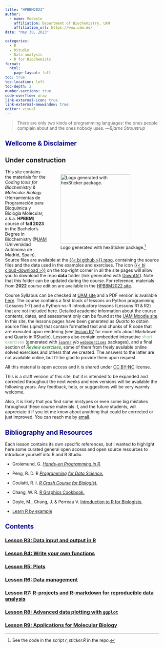 ```yaml
---
title: "HPBBM2023"
author: 
  - name: Modesto
    affiliation: Department of Biochemistry, UAM
    affiliation_url: https://www.uam.es/
date: "May 30, 2023"

categories: 
  - R
  - RStudio
  - Data analysis
  - R for Biochemists
format: 
  html:
    page-layout: full
toc: true
toc-location: left
toc-depth: 2
number-sections: true
code-overflow: wrap
link-external-icon: true
link-external-newwindow: true 
editor: visual
---
```


> There are only two kinds of programming languages: the ones people complain about and the ones nobody uses. ---*Bjarne Stroustrup*

## [Wellcome & Disclaimer]{style="color:darkblue"}

::: callout-warning
## Under construction
:::

::: {style="float: right; position: relative; top: 0px; padding: 3px;"}
![Logo generated with hexSticker package.[^1]](HPBBM2023.png){width="228"}
:::

[^1]: See the code in the script *r_sticker.R* in the repo.

[^2]: See the code in the script *r_sticker.R* in the repo.

This site contains the materials for the *Coding tools for Biochemistry & Molecular Biology* (Herramientas de Programación para Bioquímica y Biología Molecular, a.k.a. **HPBBM**) course of **fall 2023** in the Bachelor's Degree in Biochemistry \@[UAM](www.uam.es) (Universidad Autónoma de Madrid, Spain). Source files are available at the [{{< bi github >}} repo](https://github.com/mredrejo/HPBBM2023), containing the source files and the data used in the examples and exercises. The icon [{{< bi cloud-download >}}](https://minhaskamal.github.io/DownGit/#/home?url=https://github.com/mredrejo/HPBBM2022/tree/main/data) on the top-right corner in all the site pages will allow you to download the repo **data** folder (link generated with [DownGit](https://yehonal.github.io/DownGit/#/home)). Note that this folder can be updated during the course. For reference, materials from **2022** course edition are available in the [HPBBM2022 site](https://mredrejo.github.io/HPBBM2022/).

Course Syllabus can be checked at [UAM site](https://secretaria-virtual.uam.es/doa/consultaPublica/look%5Bconpub%5DMostrarPubGuiaDocAs) and a PDF version is available [here](HPBBM_syllabus2023.pdf). The course contains a first block of lessons on Python programming (Lessons 1-7) and a Python-vs-R introductory lessons (Lessons R1 & R2) that are not included here. Detailed academic information about the course contents, dates, and assessment only can be found at the [UAM Moodle site](https://moodle.uam.es/). In this site, the lessons pages have been generated as *Quarto* to obtain source files (*.qmd*) that contain formatted text and chunks of R code that are executed upon rendering (see [lesson R7](r7.html) for more info about Markdown and Quarto in RStudio). Lessons also contain embedded interactive [short exercises]{style="color:darkseagreen"} (generated with [`learnr`](https://rstudio.github.io/learnr/) y/o [`webexercises`](https://psyteachr.github.io/webexercises/articles/webexercises.html) packages), and a final section of [*Review exercises*]{style="color:darkgreen"}, some of them from freely available online solved exercises and others that we created. The answers to the latter are not available online, but I'll be glad to provide them upon request.

All this material is open access and it is shared under [CC BY-NC](https://creativecommons.org/licenses/by-nc/2.0/) license.

This is a draft version of this site, but it is intended to be expanded and corrected throughout the next weeks and new versions will be available the following years. Any feedback, help, or suggestions will be very warmly welcome.

Also, it is likely that you find some mistypes or even some big mistakes throughout these course materials. I, and the future students, will appreciate it if you let me know about anything that could be corrected or just improved. You can reach me by [email](mailto::modesto.redrejo@uam.es).

## [Bibliography and Resources]{style="color:darkblue"}

Each lesson contains its own specific references, but I wanted to highlight here some curated general open access and open source resources to introduce yourself into R and R Studio.

-   Grolemund, G. [*Hands-on Programming in R*](https://rstudio-education.github.io/)*.*

-   Peng, R. D. R [*Programming for Data Science.*](https://bookdown.org/rdpeng/rprogdatascience/)

-   Coulatti, R. I. [*R Crash Course for Biologist*.](https://github.com/ColauttiLab/RCrashCourse_Book)

-   Chang, W. R. [R Graphics Cookbook.](https://r-graphics.org/)

-   Doyle, M., Chung, J. & Perreau V. [Introduction to R for Biologists.](https://melbournebioinformatics.github.io/r-intro-biologists/intro_r_biologists.html)

-   [Learn R by example](https://www.learnbyexample.org/r/)

## [Contents]{style="color:darkblue"}

### [Lesson R3: Data input and output in R](r3.html)

### [Lesson R4: Write your own functions](r4.html)

### [Lesson R5: Plots]()

### [Lesson R6: Data management]()

### [Lesson R7: R-projects and R-markdown for reproducible data analysis]()

### [Lesson R8: Advanced data plotting with `ggplot`]()

### [Lesson R9: Applications for Molecular Biology]()
